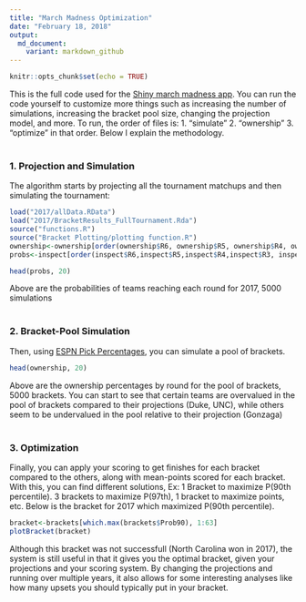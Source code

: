 ```yaml
---
title: "March Madness Optimization"
date: "February 18, 2018"
output:
  md_document:
    variant: markdown_github
---
```


```r
knitr::opts_chunk$set(echo = TRUE)
```

This is the full code used for the [Shiny march madness app](https://bracketmath.shinyapps.io/ncaa/). You can run the code yourself to customize more things such as increasing the number of simulations, increasing the bracket pool size, changing the projection model, and more. To run, the order of files is: 1. "simulate" 2. "ownership" 3. "optimize" in that order. Below I explain the methodology. <br /> <br />

### 1. Projection and Simulation
The algorithm starts by projecting all the tournament matchups and then simulating the tournament:

```r
load("2017/allData.RData")
load("2017/BracketResults_FullTournament.Rda")
source("functions.R")
source("Bracket Plotting/plotting function.R")
ownership<-ownership[order(ownership$R6, ownership$R5, ownership$R4, ownership$R3, ownership$R2, ownership$R1, decreasing = T), -1]
probs<-inspect[order(inspect$R6,inspect$R5,inspect$R4,inspect$R3, inspect$R2,  decreasing = T), -7]
```

```r
head(probs, 20)

```

Above are the probabilities of teams reaching each round for 2017, 5000 simulations <br /> <br />


### 2. Bracket-Pool Simulation
Then, using [ESPN Pick Percentages](http://games.espn.com/tournament-challenge-bracket/2017/en/whopickedwhom), you can simulate a pool of brackets.



```r
head(ownership, 20)

```

Above are the ownership percentages by round for the pool of brackets, 5000 brackets. You can start to see that certain teams are overvalued in the pool of brackets compared to their projections (Duke, UNC), while others seem to be undervalued in the pool relative to their projection (Gonzaga) <br /> <br />


### 3. Optimization
Finally, you can apply your scoring to get finishes for each bracket compared to the others, along with mean-points scored for each bracket. With this, you can find different solutions, Ex: 1 Bracket to maximize P(90th percentile). 3 brackets to maximize P(97th), 1 bracket to maximize points, etc. Below is the bracket for 2017 which maximized P(90th percentile).

```r
bracket<-brackets[which.max(brackets$Prob90), 1:63]
plotBracket(bracket)

```

Although this bracket was not successfull (North Carolina won in 2017), the system is still useful in that it gives you the optimal bracket, given your projections and your scoring system. By changing the projections and running over multiple years, it also allows for some interesting analyses like how many upsets you should typically put in your bracket.




